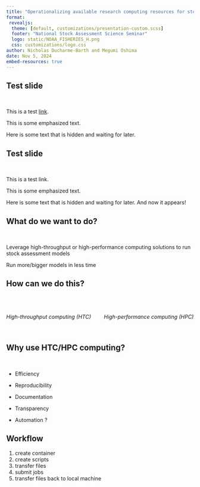 ```yaml
---
title: "Operationalizing available research computing resources for stock assessment"
format: 
 revealjs:
  theme: [default, customizations/presentation-custom.scss]
  footer: "National Stock Assessment Science Seminar"
  logo: static/NOAA_FISHERIES_H.png
  css: customizations/logo.css
author: Nicholas Ducharme-Barth and Megumi Oshima
date: Nov 5, 2024
embed-resources: true
---
```


## Test slide 
<br/>

This is a test [link](https://quarto.org/docs/presentations/).

This is some [emphasized]{.blue} text.

[Here is some text that is hidden and waiting for later.]{.hide-text}

## Test slide 
<br/>

[This is a test link.]{.hide-text}

[This is some emphasized text.]{.hide-text}

Here is some text that is hidden and waiting for later. And now it appears!

## What do we want to do?  
<br/>

::: {.fragment .strike}
Leverage high-throughput or high-performance computing solutions to run stock assessment models
:::

::: {.fragment .fade-in}
Run more/bigger models in less time
:::

## How can we do this? 
<br/>  

::: columns
::: {.column width="45%"}
###### High-throughput computing (HTC)
:::

::: {.column width="45%"}
###### High-performance computing (HPC)
:::
:::

## Why use HTC/HPC computing? 
<br/>  

-   Efficiency

-   Reproducibility

-   Documentation

-   Transparency

-   Automation [?]{.fragment .fade-in}

## Workflow  

::: incremental
1.  create container
2.  create scripts
3.  transfer files
4.  submit jobs
5.  transfer files back to local machine
:::
